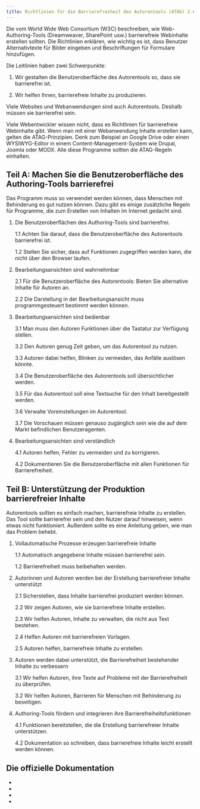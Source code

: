 ```yaml
---
title: Richtlinien für die Barrierefreiheit des Autorentools (ATAG) 2.0
---
```



Die <ExternalLink href="https://www.w3.org/TR/ATAG20/" text="Authoring Tool Accessibility Guidelines (ATAG) 2.0" /> vom World
Wide Web Consortium (W3C) beschreiben, wie Web-Authoring-Tools (Dreamweaver, SharePoint usw.) barrierefreie Webinhalte erstellen
sollten. Die Richtlinien erklären, wie wichtig es ist, dass Benutzer Alternativtexte für Bilder eingeben und Beschriftungen
für Formulare hinzufügen.

Die Leitlinien haben zwei Schwerpunkte:

1. Wir gestalten die Benutzeroberfläche des Autorentools so, dass sie barrierefrei ist.

2. Wir helfen Ihnen, barrierefreie Inhalte zu produzieren.

<Aside title="Wie ATAG 2.0 auf Websites angewendet wird">
    Viele Websites und Webanwendungen sind auch Autorentools. Deshalb müssen sie barrierefrei sein.
</Aside>

Viele Webentwickler wissen nicht, dass es Richtlinien für barrierefreie Webinhalte gibt. Wenn man mit einer Webanwendung
Inhalte erstellen kann, gelten die ATAG-Prinzipien. Denk zum Beispiel an Google Drive oder einen WYSIWYG-Editor in einem
Content-Management-System wie Drupal, Joomla oder MODX. Alle diese Programme sollten die ATAG-Regeln einhalten.

## Teil A: Machen Sie die Benutzeroberfläche des Authoring-Tools barrierefrei

Das Programm muss so verwendet werden können, dass Menschen mit Behinderung es gut nutzen können. Dazu gibt es einige
zusätzliche Regeln für Programme, die zum Erstellen von Inhalten im Internet gedacht sind.

1. Die Benutzeroberflächen des Authoring-Tools sind barrierefrei.

    1.1 Achten Sie darauf, dass die Benutzeroberfläche des Autorentools barrierefrei ist.

    1.2 Stellen Sie sicher, dass auf Funktionen zugegriffen werden kann, die nicht über den Browser laufen.

2. Bearbeitungsansichten sind wahrnehmbar

    2.1 Für die Benutzeroberfläche des Autorentools: Bieten Sie alternative Inhalte für Autoren an.

    2.2  Die Darstellung in der Bearbeitungsansicht muss programmgesteuert bestimmt werden können.

3. Bearbeitungsansichten sind bedienbar

    3.1 Man muss den Autoren Funktionen über die Tastatur zur Verfügung stellen.

    3.2 Den Autoren genug Zeit geben, um das Autorentool zu nutzen.

    3.3 Autoren dabei helfen, Blinken zu vermeiden, das Anfälle auslösen könnte.

    3.4 Die Benutzeroberfläche des Autorentools soll übersichtlicher werden.

    3.5 Für das Autorentool soll eine Textsuche für den Inhalt bereitgestellt werden.

    3.6 Verwalte Voreinstellungen im Autorentool.

    3.7 Die Vorschauen müssen genauso zugänglich sein wie die auf dem Markt befindlichen Benutzeragenten.

4. Bearbeitungsansichten sind verständlich

    4.1 Autoren helfen, Fehler zu vermeiden und zu korrigieren.

    4.2 Dokumentieren Sie die Benutzeroberfläche mit allen Funktionen für Barrierefreiheit.

## Teil B: Unterstützung der Produktion barrierefreier Inhalte

Autorentools sollten es einfach machen, barrierefreie Inhalte zu erstellen. Das Tool sollte barrierefrei sein und den
Nutzer darauf hinweisen, wenn etwas nicht funktioniert. Außerdem sollte es eine Anleitung geben, wie man das Problem behebt.

1. Vollautomatische Prozesse erzeugen barrierefreie Inhalte

    1.1 Automatisch angegebene Inhalte müssen barrierefrei sein.

    1.2 Barrierefreiheit muss beibehalten werden.

2. Autorinnen und Autoren werden bei der Erstellung barrierefreier Inhalte unterstützt

    2.1 Sicherstellen, dass Inhalte barrierefrei produziert werden können.

    2.2 Wir zeigen Autoren, wie sie barrierefreie Inhalte erstellen.

    2.3 Wir helfen Autoren, Inhalte zu verwalten, die nicht aus Text bestehen.

    2.4 Helfen Autoren mit barrierefreien Vorlagen.

    2.5 Autoren helfen, barrierefreie Inhalte zu erstellen.

3. Autoren werden dabei unterstützt, die Barrierefreiheit bestehender Inhalte zu verbessern

    3.1 Wir helfen Autoren, ihre Texte auf Probleme mit der Barrierefreiheit zu überprüfen.

    3.2 Wir helfen Autoren, Barrieren für Menschen mit Behinderung zu beseitigen.

4. Authoring-Tools fördern und integrieren ihre Barrierefreiheitsfunktionen

    4.1 Funktionen bereitstellen, die die Erstellung barrierefreier Inhalte unterstützen.

    4.2 Dokumentation so schreiben, dass barrierefreie Inhalte leicht erstellt werden können.

## Die offizielle Dokumentation

- <ExternalLink href="https://www.w3.org/WAI/standards-guidelines/atag/" text="ATAG 2.0 Übersicht" />

- <ExternalLink href="https://www.w3.org/TR/ATAG20/" text="ATAG 2.0 Spezifikation" />

- <ExternalLink href="https://www.w3.org/TR/IMPLEMENTING-ATAG20/" text="Implementierung von ATAG 2.0" />

- <ExternalLink href="https://www.w3.org/WAI/fundamentals/components/" text="Wesentliche Komponenten der Web-Zugänglichkeit" />
